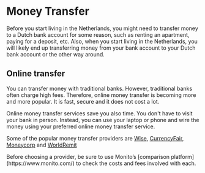 # Money Transfer 
Before you start living in the Netherlands, you might need to transfer money to a Dutch bank account for some reason, such as renting an apartment, paying for a deposit, etc. Also, when you start living in the Netherlands, you will likely end up transferring money from your bank account to your Dutch bank account or the other way around. 

## Online transfer
You can transfer money with traditional banks. However, traditional banks often charge high fees. Therefore, online money transfer is becoming more and more popular. It is fast, secure and it does not cost a lot. 

Online money transfer services save you also time. You don't have to visit your bank in person. Instead, you can use your laptop or phone and wire the money using your preferred online money transfer service. 

Some of the popular money transfer providers are [Wise](https://wise.com/), [CurrencyFair](https://www.currencyfair.com/expatica-10?clickID=S2n1a7UVrxyIW0UzQ6xwoywVUkGRtZSVEXlI1o0&irgwc=1&utm_medium=affiliates&utm_campaign=10%20Free%20Transfers%20%E2%80%93%20Expatica&utm_source=Expatica%20International&utm_content=&channel=&partnerid=2014359&partnername=Expatica%20International&subid=10%20Free%20Transfers%20%E2%80%93%20Expatica), [Moneycorp](https://www.moneycorp.com/en-gb/campaigns/partners/propertyoverseas/) and [WorldRemit](https://www.worldremit.com/en/gb?awc=5877_1645438275_dc914b4cfe4fd7ce9efb7d1f14402a7a&utm_medium=affiliates&utm_source=afiliatewindow_uk&utm_campaign=activation&utm_content=0&utm_term=666995) 

<Callout>
  Before choosing a provider, be sure to use Monito’s [comparison platform](https://www.monito.com/) to check the costs and fees involved with each.
</Callout>
